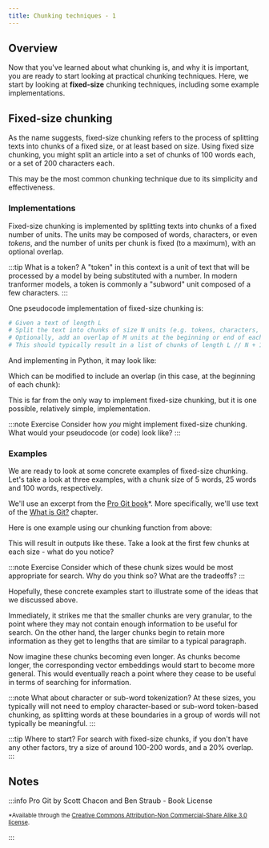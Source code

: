 ```yaml
---
title: Chunking techniques - 1
---
```



<!-- import imageUrl from '../../tmp_images/academy_placeholder.jpg';

<img src={imageUrl} alt="Image alt" width="75%"/> -->


<PreviewUnit />

## <i class="fa-solid fa-square-chevron-right"></i> Overview

Now that you've learned about what chunking is, and why it is important, you are ready to start looking at practical chunking techniques. Here, we start by looking at **fixed-size** chunking techniques, including some example implementations.

## <i class="fa-solid fa-square-chevron-right"></i> Fixed-size chunking

As the name suggests, fixed-size chunking refers to the process of splitting texts into chunks of a fixed size, or at least based on size. Using fixed size chunking, you might split an article into a set of chunks of 100 words each, or a set of 200 characters each.

This may be the most common chunking technique due to its simplicity and effectiveness.

### <i class="fa-solid fa-chalkboard"></i> Implementations

Fixed-size chunking is implemented by splitting texts into chunks of a fixed number of units. The units may be composed of words, characters, or even *tokens*, and the number of units per chunk is fixed (to a maximum), with an optional overlap.

:::tip What is a token?
A "token" in this context is a unit of text that will be processed by a model by being substituted with a number. In modern tranformer models, a token is commonly a "subword" unit composed of a few characters.
:::

One pseudocode implementation of fixed-size chunking is:

```python
# Given a text of length L
# Split the text into chunks of size N units (e.g. tokens, characters, words)
# Optionally, add an overlap of M units at the beginning or end of each chunk (from the previous or next chunk)
# This should typically result in a list of chunks of length L // N + 1
```

And implementing in Python, it may look like:

<Tabs groupId="languages">
<TabItem value="py" label="Python">
<FilteredTextBlock
  text={CodeFixedSizeChunking}
  startMarker="# START Vanilla fixed size chunker"
  endMarker="# END Vanilla fixed size chunker"
  language="py"
/>
</TabItem>
</Tabs>

Which can be modified to include an overlap (in this case, at the beginning of each chunk):

<Tabs groupId="languages">
<TabItem value="py" label="Python">
<FilteredTextBlock
  text={CodeFixedSizeChunking}
  startMarker="# START Fixed size chunker with overlap"
  endMarker="# END Fixed size chunker with overlap"
  language="py"
/>
</TabItem>
</Tabs>

This is far from the only way to implement fixed-size chunking, but it is one possible, relatively simple, implementation.

:::note Exercise
Consider how *you* might implement fixed-size chunking. What would your pseudocode (or code) look like?
:::

### <i class="fa-solid fa-code"></i> Examples

We are ready to look at some concrete examples of fixed-size chunking. Let's take a look at three examples, with a chunk size of 5 words, 25 words and 100 words, respectively.

We'll use an excerpt from the [Pro Git book](https://git-scm.com/book/en/v2)*. More specifically, we'll use text of the [What is Git?](https://github.com/progit/progit2/blob/main/book/01-introduction/sections/what-is-git.asc) chapter.

Here is one example using our chunking function from above:

<Tabs groupId="languages">
<TabItem value="py" label="Python">
<FilteredTextBlock
  text={CodeFixedSizeChunking}
  startMarker="# START Get fixed-size chunks examples"
  endMarker="# END Get fixed-size chunks examples"
  language="py"
/>
</TabItem>
</Tabs>

This will result in outputs like these. Take a look at the first few chunks at each size - what do you notice?

:::note Exercise
Consider which of these chunk sizes would be most appropriate for search. Why do you think so? What are the tradeoffs?
:::

<Tabs groupId="languages">
<TabItem value="5" label="By 5 words">
<FilteredTextBlock
  text={CodeFixedSizeChunking}
  startMarker="# START Chunking by 5 words - outputs"
  endMarker="# END Chunking by 5 words - outputs"
  language="text"
/>
</TabItem>
<TabItem value="25" label="By 25 words">
<FilteredTextBlock
  text={CodeFixedSizeChunking}
  startMarker="# START Chunking by 25 words - outputs"
  endMarker="# END Chunking by 25 words - outputs"
  language="text"
/>
</TabItem>
<TabItem value="100" label="By 100 words">
<FilteredTextBlock
  text={CodeFixedSizeChunking}
  startMarker="# START Chunking by 100 words - outputs"
  endMarker="# END Chunking by 100 words - outputs"
  language="text"
/>
</TabItem>
</Tabs>


Hopefully, these concrete examples start to illustrate some of the ideas that we discussed above.

Immediately, it strikes me that the smaller chunks are very granular, to the point where they may not contain enough information to be useful for search. On the other hand, the larger chunks begin to retain more information as they get to lengths that are similar to a typical paragraph.

Now imagine these chunks becoming even longer. As chunks become longer, the corresponding vector embeddings would start to become more general. This would eventually reach a point where they cease to be useful in terms of searching for information.

:::note What about character or sub-word tokenization?
At these sizes, you typically will not need to employ character-based or sub-word token-based chunking, as splitting words at these boundaries in a group of words will not typically be meaningful.
:::

:::tip Where to start?
For search with fixed-size chunks, if you don't have any other factors, try a size of around 100-200 words, and a 20% overlap.
:::

## <i class="fa-solid fa-square-chevron-right"></i> Notes

:::info Pro Git by Scott Chacon and Ben Straub - Book License

<small>*Available through the <a href="https://creativecommons.org/licenses/by-nc-sa/3.0/">Creative Commons Attribution-Non Commercial-Share Alike 3.0 license</a>.</small>

:::

<!-- ## <i class="fa-solid fa-square-chevron-right"></i> Review

<Quiz questions={varName} />

Any quiz questions

### <i class="fa-solid fa-pen-to-square"></i> Review exercise

:::note <i class="fa-solid fa-square-terminal"></i> Exercise
Try out ...
:::

### <i class="fa-solid fa-lightbulb-on"></i> Key takeaways

:::info
Add summary
::: -->


<GiscusDocComment />

<!-- import Quiz from '/src/components/Academy/quiz.js'
const varName = [{
  questionText: 'questionText',
  answerOptions: [
    {
      answerText: 'answerOne',
      isCorrect: false,
      feedback: 'feedbackOne',
    },
    {
      answerText: 'answerTwo',
      isCorrect: false,
      feedback: 'feedbackTwo',
    },
    {
      answerText: 'answerThree',
      isCorrect: false,
      feedback: 'feedbackThree',
    },
  ]
}]; -->